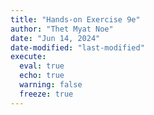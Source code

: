 ```yaml
---
title: "Hands-on Exercise 9e"
author: "Thet Myat Noe"
date: "Jun 14, 2024"
date-modified: "last-modified"
execute:
  eval: true
  echo: true
  warning: false
  freeze: true
---
```

